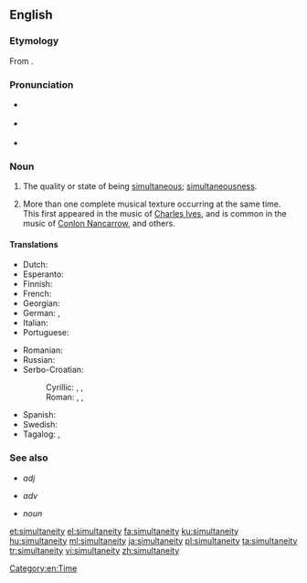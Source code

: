 ==English==

===Etymology===
From {{etyl|fr|en}} {{m|fr|simultanéité}}.

===Pronunciation===
* {{a|UK}} {{IPA|/ˌsɪməltə'niːɪti/|lang=en}}
* {{a|US}} {{IPA|/ˌsaɪməltə'niɪti/|lang=en}}
* {{rhymes|iːɪti|lang=en}}

===Noun===
{{en-noun|~|simultaneities}}

# The quality or state of being [[simultaneous]]; [[simultaneousness]].
# {{label|en|music}} More than one complete musical texture occurring at the same time. This first appeared in the music of [[w:Charles Ives|Charles Ives]], and is common in the music of [[w:Conlon Nancarrow|Conlon Nancarrow]], and others.

====Translations====
{{trans-top|the quality or state of being simultaneous}}
* Dutch: {{t|nl|gelijktijdigheid|c}}
* Esperanto: {{t|eo|samtempeco}}
* Finnish: {{t+|fi|samanaikaisuus}}
* French: {{t+|fr|simultanéité|f}}
* Georgian: {{t|ka|ერთდროულობა|sc=Geor}}
* German: {{t|de|Gleichzeitigkeit|f}}, {{t|de|Simultanität|f}}
* Italian: {{t+|it|simultaneità}}
* Portuguese: {{t+|pt|simultaneidade}}
{{trans-mid}}
* Romanian: {{t+|ro|simultaneitate|f}}
* Russian: {{t+|ru|одновре́менность|f}}
* Serbo-Croatian:
*: Cyrillic: {{t|sh|си̏мулта̄но̄ст|f}}, {{t|sh|исто̀времено̄ст|f}}, {{t|sh|исто̀добно̄ст|f}}
*: Roman: {{t+|sh|sȉmultānōst|f}}, {{t+|sh|istòvremenōst|f}}, {{t+|sh|istòdobnōst|f}}
* Spanish: {{t+|es|simultaneidad}}
* Swedish: {{t|sv|samtidighet|c}}
* Tagalog: {{t|tl|santakna}}, {{t|tl|pagkamagkalutas}}
{{trans-bottom}}

{{trans-top|simultaneity in music}}
{{trans-mid}}
{{trans-bottom}}

===See also===
* {{l|en|simultaneous}} ''adj''
* {{l|en|simultaneously}} ''adv''
* {{l|en|pitch simultaneity}} ''noun''

[[Category:en:Time]]

[[et:simultaneity]]
[[el:simultaneity]]
[[fa:simultaneity]]
[[ku:simultaneity]]
[[hu:simultaneity]]
[[ml:simultaneity]]
[[ja:simultaneity]]
[[pl:simultaneity]]
[[ta:simultaneity]]
[[tr:simultaneity]]
[[vi:simultaneity]]
[[zh:simultaneity]]